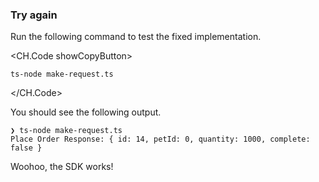 ### Try again

Run the following command to test the fixed implementation.

<CH.Code showCopyButton>
```shell Terminal
ts-node make-request.ts
```
</CH.Code>

You should see the following output.

```shell Terminal
❯ ts-node make-request.ts
Place Order Response: { id: 14, petId: 0, quantity: 1000, complete: false }
```

Woohoo, the SDK works!
